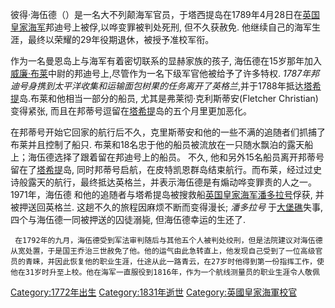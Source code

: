 {{expand|time=2015-07-30T00:51:31+00:00}}
{{Infobox Governor
|honorific-prefix = 海军准尉
|name=彼得·海伍德
|honorific-suffix =  [[英国皇家海军|RN]]
|image=https://en.wikipedia.org/wiki/File:HEYWD.JPG
|image_size=220px
|birth_date={{birth date|1772|06|06|df=y}}
|birth_place=[[道格拉斯|道格拉斯]], [[曼恩岛|曼恩岛]]
|parent(s)=Peter John and Elizabeth Heywood
|death_date={{death date and age|1831|2|10|1772|06|06|df=y}}
|death_place=英国[[伦敦|伦敦]]
|spouse = Frances Joliffe.
|children =一个女儿
}}
彼得·海伍德（{{bd|1772年|6月6日|1831年|2月10日}}）是一名大不列颠海军官员，于塔西提岛在1789年4月28日在[[英国皇家海军|英国皇家海军]]邦迪号上被俘,以哗变罪被判处死刑, 但不久获赦免. 他继续自己的海军生涯，最终以荣耀的29年役期退休，被授予准校军衔。 

作为一名曼恩岛上与海军有着密切联系的显赫家族的孩子, 海伍德在15岁那年加入[[威廉·布莱|威廉·布莱]]中尉的邦迪号上,尽管作为一名下级军官他被给予了许多特权. ''1787年邦迪号身携到太平洋收集和运输面包树果的任务离开了英格兰'',并于1788年抵达[[塔希提|塔希提]]岛.布莱和他相当一部分的船员, 尤其是弗莱彻·克利斯蒂安(Fletcher Christian)变得紧张, 而且在邦蒂号逗留在[[塔希提|塔希提]]岛的五个月里更加恶化。

在邦蒂号开始它回家的航行后不久，克里斯蒂安和他的一些不满的追随者们抓捕了布莱并且控制了船只. 布莱和18名忠于他的船员被流放在一只随水飘泊的露天船上；海伍德选择了跟着留在邦迪号上的船员。 不久, 他和另外15名船员离开邦蒂号留在了[[塔希提|塔希提]]岛, 同时邦蒂号启航，在皮特凯恩群岛结束航行。而布莱，经过过史诗般露天的航行，最终抵达英格兰，并表示海伍德是有煽动哗变罪责的人之一。1971年，海伍德 和他的追随者与塔希提岛被搜救船[[英国皇家海军|英国皇家海军]][[潘多拉号|潘多拉号]]俘获, 并被押送回英格兰. 这趟不久的旅程因麻烦不断而变得漫长; ''潘多拉号'' 于[[大堡礁|大堡礁]]失事, 四个与海伍德一同被押送的囚徒溺毙, 但海伍德幸运的生还了.
  在1792年的九月，海伍德受到军法审判随后与其他五个人被判处绞刑，但是法院建议对海伍德从宽处置，于是国王乔治三世赦免了他。他的运气由此急转直上，他发现自己受到了一位高级官员的青睐，并因此恢复他的职业生涯，仕途从此一路青云，在27岁时他得到第一份指挥工作，使他在31岁时升至上校。他在海军一直服役到1816年，作为一个航线测量员的职业生涯令人敬佩
[[Category:1772年出生|Category:1772年出生]]
[[Category:1831年逝世|Category:1831年逝世]]
[[Category:英國皇家海軍校官|Category:英國皇家海軍校官]]